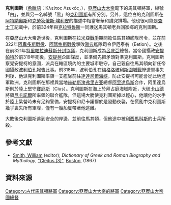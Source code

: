 '''克利圖斯'''（[[希臘語|希臘語]]：Kλείτoς Λευκός，{{bd|?||前318年||}}），[[亞歷山大大帝|亞歷山大大帝]]麾下的馬其頓將軍，綽號「白」，並與另一名綽號「黑」的[[克利圖斯_(黑)|克利圖斯]]有所分別。另外，這位白的克利圖斯在[[阿特納奧斯|阿特納奧斯]]和[[克勞狄俄斯·埃利安|克勞狄俄斯·埃利安]]的描述中相當奢華和講究排場。他也很可能是[[查士丁_(歷史學家)|查士丁]]記載中，於前324年與[[克拉特魯斯|克拉特魯斯]]一同護送馬其頓老兵回家鄉的克利圖斯{{r|ath_12_ael_9.3_just_12.12_arr_7.12}}。

在亞歷山大大帝逝世後，克利圖斯在[[拉米亞戰爭|拉米亞戰爭]]期間擔任馬其頓艦隊司令，並在前322年[[阿卑多斯戰役_(前322年)|阿卑多斯戰役]]、[[阿瑪格斯戰役|阿瑪格斯戰役]]擊敗[[雅典|雅典]]艦隊司令伊厄泰翁（Eetion）。之後在前321年[[特里帕拉迪蘇斯分封協議|特里帕拉迪蘇斯分封協議]]，克利圖斯成為[[呂底亞|呂底亞]]總督。當帝國攝政[[安提帕特|安提帕特]]於前319年死後，[[安提柯一世|安提柯]]企圖謀反，並準備先把矛頭對準克利圖斯，克利圖斯察覺安提柯的意圖，派兵在轄區境內的主要城市駐守，自己親自往馬其頓向新任帝國攝政[[波利伯孔|波利伯孔]]報告此事。前318年，波利伯孔在[[梅格洛玻利斯圍城戰|梅格洛玻利斯圍城戰]]慘遭軍事失利後，他派克利圖斯率領一支艦隊前往[[達達尼爾海峽|達達尼爾海峽]]，防止安提柯可能會從此地進軍歐洲。克利圖斯在那裡與當地[[赫勒斯滂弗里吉亚|赫勒斯滂弗里吉亚]]總督[[阿里達烏斯|阿里達烏斯]]合作，阿里達烏斯則於陸上堅守[[賽厄斯|賽厄斯]]（Cius）。克利圖斯在海上於拜占庭海域附近，大破[[卡山德|卡山德]]將領[[尼卡諾爾_(卡山德的將軍)|尼卡諾爾]]所率領的聯合艦隊，但這場大勝使克利圖斯掉以輕心，他讓他的水手於陸上紮營時未有足夠警備，安提柯和尼卡諾爾於是發動夜襲，在慌亂中克利圖斯幾乎喪失所有軍隊，僅有一艘船隻帶著他逃離。

大敗後克利圖斯逃到安全的岸邊，並前往馬其頓，但他途中被[[利西馬科斯|利西馬科斯]]的士兵所殺{{r|diod_18.15_39_52_72}}。

== 參考文獻 ==
*[[威廉·史密斯_(辭典編纂者)|Smith, William]] (editor); ''Dictionary of Greek and Roman Biography and Mythology'', [https://web.archive.org/web/20060101003346/http://www.ancientlibrary.com/smith-bio/0794.html "Cleitus (3)"], [[波士頓|Boston]], (1867)

== 資料來源 ==
{{reflist|refs=
<ref name=ath_12_ael_9.3_just_12.12_arr_7.12> Athenaeus, ''[[西西里的狄奧多羅斯|Deipnosophistae]]'', [http://digicoll.library.wisc.edu/cgi-bin/Literature/Literature-idx?type=turn&entity=Literature000801890051&q1=cleitus&pview=hide xii. 55]; Aelian, ''Histoires diverses'', [http://remacle.org/bloodwolf/historiens/elien/9.htm ix. 3]; [[查士丁_(歷史學家)|Justin]], ''Epitome of Pompeius Trogus'', [http://www.forumromanum.org/literature/justin/english/trans12.html#12 xii. 12]; [[阿利安|Arrian]], ''[[亞歷山大遠征記|Anabasis Alexandri]]'', [http://websfor.org/alexander/arrian/book7a.asp vii. 12]  </ref>
<ref name=diod_18.15_39_52_72> [[西西里的狄奧多羅斯|Diodorus Siculus]], ''Bibliotheca'', xviii. 39, 52, 72</ref>
}}

[[Category:古代馬其頓將軍|Category:古代馬其頓將軍]]
[[Category:亞歷山大大帝的將軍|Category:亞歷山大大帝的將軍]]
[[Category:亞歷山大帝國總督|Category:亞歷山大帝國總督]]